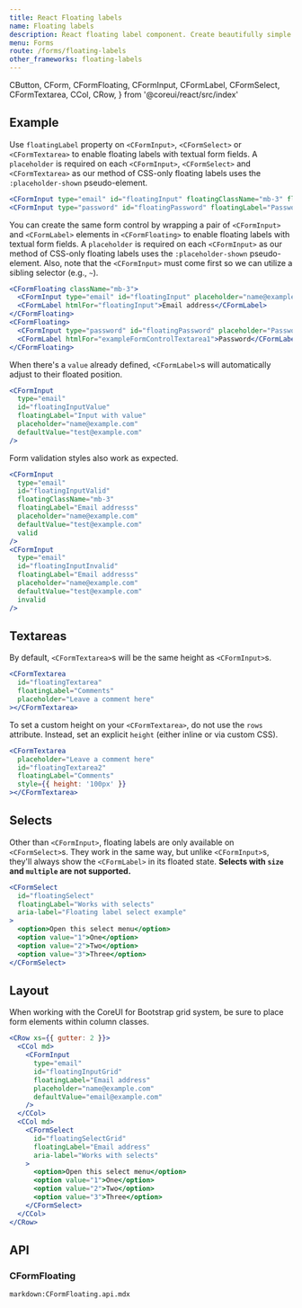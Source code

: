 ```yaml
---
title: React Floating labels
name: Floating labels
description: React floating label component. Create beautifully simple form labels that float over your input fields.
menu: Forms
route: /forms/floating-labels
other_frameworks: floating-labels
---
```


  CButton,
  CForm,
  CFormFloating,
  CFormInput,
  CFormLabel,
  CFormSelect,
  CFormTextarea,
  CCol,
  CRow,
} from '@coreui/react/src/index'

## Example

Use `floatingLabel` property on `<CFormInput>`, `<CFormSelect>` or `<CFormTextarea>` to enable floating labels with textual form fields. A `placeholder` is required on each `<CFormInput>`, `<CFormSelect>` and `<CFormTextarea>` as our method of CSS-only floating labels uses the `:placeholder-shown` pseudo-element.

```jsx preview
<CFormInput type="email" id="floatingInput" floatingClassName="mb-3" floatingLabel="Email address" placeholder="name@example.com" />
<CFormInput type="password" id="floatingPassword" floatingLabel="Password" placeholder="Password" />
```

You can create the same form control by wrapping a pair of `<CFormInput>` and `<CFormLabel>` elements in `<CFormFloating>` to enable floating labels with textual form fields. A `placeholder` is required on each `<CFormInput>` as our method of CSS-only floating labels uses the `:placeholder-shown` pseudo-element. Also, note that the `<CFormInput>` must come first so we can utilize a sibling selector (e.g., `~`).

```jsx
<CFormFloating className="mb-3">
  <CFormInput type="email" id="floatingInput" placeholder="name@example.com" />
  <CFormLabel htmlFor="floatingInput">Email address</CFormLabel>
</CFormFloating>
<CFormFloating>
  <CFormInput type="password" id="floatingPassword" placeholder="Password" />
  <CFormLabel htmlFor="exampleFormControlTextarea1">Password</CFormLabel>
</CFormFloating>
```

When there's a `value` already defined, `<CFormLabel>`s will automatically adjust to their floated position.

```jsx preview
<CFormInput
  type="email"
  id="floatingInputValue"
  floatingLabel="Input with value"
  placeholder="name@example.com"
  defaultValue="test@example.com"
/>
```


Form validation styles also work as expected.

```jsx preview
<CFormInput
  type="email"
  id="floatingInputValid"
  floatingClassName="mb-3"
  floatingLabel="Email addresss"
  placeholder="name@example.com"
  defaultValue="test@example.com"
  valid
/>
<CFormInput
  type="email"
  id="floatingInputInvalid"
  floatingLabel="Email addresss"
  placeholder="name@example.com"
  defaultValue="test@example.com"
  invalid
/>
```

## Textareas

By default, `<CFormTextarea>`s will be the same height as `<CFormInput>`s.

```jsx preview
<CFormTextarea
  id="floatingTextarea"
  floatingLabel="Comments"
  placeholder="Leave a comment here"
></CFormTextarea>
```

To set a custom height on your `<CFormTextarea>`, do not use the `rows` attribute. Instead, set an explicit `height` (either inline or via custom CSS).

```jsx preview
<CFormTextarea
  placeholder="Leave a comment here"
  id="floatingTextarea2"
  floatingLabel="Comments"
  style={{ height: '100px' }}
></CFormTextarea>
```

## Selects

Other than `<CFormInput>`, floating labels are only available on `<CFormSelect>`s. They work in the same way, but unlike `<CFormInput>`s, they'll always show the `<CFormLabel>` in its floated state. **Selects with `size` and `multiple` are not supported.**

```jsx preview
<CFormSelect
  id="floatingSelect"
  floatingLabel="Works with selects"
  aria-label="Floating label select example"
>
  <option>Open this select menu</option>
  <option value="1">One</option>
  <option value="2">Two</option>
  <option value="3">Three</option>
</CFormSelect>
```

## Layout

When working with the CoreUI for Bootstrap grid system, be sure to place form elements within column classes.

```jsx preview
<CRow xs={{ gutter: 2 }}>
  <CCol md>
    <CFormInput
      type="email"
      id="floatingInputGrid"
      floatingLabel="Email address"
      placeholder="name@example.com"
      defaultValue="email@example.com"
    />
  </CCol>
  <CCol md>
    <CFormSelect
      id="floatingSelectGrid"
      floatingLabel="Email address"
      aria-label="Works with selects"
    >
      <option>Open this select menu</option>
      <option value="1">One</option>
      <option value="2">Two</option>
      <option value="3">Three</option>
    </CFormSelect>
  </CCol>
</CRow>
```

## API

### CFormFloating

`markdown:CFormFloating.api.mdx`
